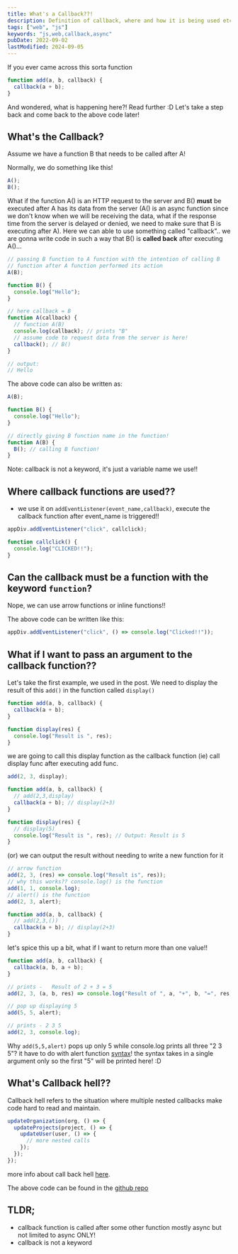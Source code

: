 ```yaml
---
title: What's a Callback??!
description: Definition of callback, where and how it is being used etc!
tags: ["web", "js"]
keywords: "js,web,callback,async"
pubDate: 2022-09-02
lastModified: 2024-09-05
---
```


If you ever came across this sorta function

```js
function add(a, b, callback) {
  callback(a + b);
}
```

And wondered, what is happening here?! Read further :D
Let's take a step back and come back to the above code later!

## What's the Callback?

Assume we have a function B that needs to be called after A!

Normally, we do something like this!

```js
A();
B();
```

What if the function A() is an HTTP request to the server and B() **must** be executed after A has its data from the server (A() is an async function since we don't know when we will be receiving the data, what if the response time from the server is delayed or denied, we need to make sure that B is executing after A). Here we can able to use something called "callback".. we are gonna write code in such a way that B() is **called back** after executing A()...

```js
// passing B function to A function with the intention of calling B
// function after A function performed its action
A(B);

function B() {
  console.log("Hello");
}

// here callback = B
function A(callback) {
  // function A(B)
  console.log(callback); // prints "B"
  // assume code to request data from the server is here!
  callback(); // B()
}

// output:
// Hello
```

The above code can also be written as:

```js
A(B);

function B() {
  console.log("Hello");
}

// directly giving B function name in the function!
function A(B) {
  B(); // calling B function!
}
```

Note: callback is not a keyword, it's just a variable name we use!!

## Where callback functions are used??

- we use it on `addEventListener(event_name,callback)`, execute the callback function after event_name is triggered!!

```js
appDiv.addEventListener("click", callclick);

function callclick() {
  console.log("CLICKED!!");
}
```

## Can the callback must be a function with the keyword `function`?

Nope, we can use arrow functions or inline functions!!

The above code can be written like this:

```js
appDiv.addEventListener("click", () => console.log("Clicked!!"));
```

## What if I want to pass an argument to the callback function??

Let's take the first example, we used in the post. We need to display the result of this
`add()` in the function called `display()`

```js
function add(a, b, callback) {
  callback(a + b);
}

function display(res) {
  console.log("Result is ", res);
}
```

we are going to call this display function as the callback function (ie) call display func after executing add func.

```js
add(2, 3, display);

function add(a, b, callback) {
  // add(2,3,display)
  callback(a + b); // display(2+3)
}

function display(res) {
  // display(5)
  console.log("Result is ", res); // Output: Result is 5
}
```

(or) we can output the result without needing to write a new function for it

```js
// arrow function
add(2, 3, (res) => console.log("Result is", res));
// why this works?? console.log() is the function
add(1, 1, console.log);
// alert() is the function
add(2, 3, alert);

function add(a, b, callback) {
  // add(2,3,())
  callback(a + b); // display(2+3)
}
```

let's spice this up a bit, what if I want to return more than one value!!

```js
function add(a, b, callback) {
  callback(a, b, a + b);
}

// prints -   Result of 2 + 3 = 5
add(2, 3, (a, b, res) => console.log("Result of ", a, "+", b, "=", res));

// pop up displaying 5
add(5, 5, alert);

// prints - 2 3 5
add(2, 3, console.log);
```

Why `add(5,5,alert)` pops up only 5 while console.log prints all three "2 3 5"? it have to do with alert function [syntax](https://developer.mozilla.org/en-US/docs/Web/API/Window/alert)! the syntax takes in a single argument only so the first "5" will be printed here! :D

## What's Callback hell??

Callback hell refers to the situation where multiple nested callbacks make code hard to read and maintain.

```js
updateOrganization(org, () => {
  updateProjects(project, () => {
    updateUser(user, () => {
      // more nested calls
    });
  });
});
```

more info about call back hell [here](http://callbackhell.com/).

The above code can be found in the [github repo]("https://github.com/mystica2000/callback-demo.git)

## TLDR;

- callback function is called after some other function mostly async but not limited to async ONLY!
- callback is not a keyword
